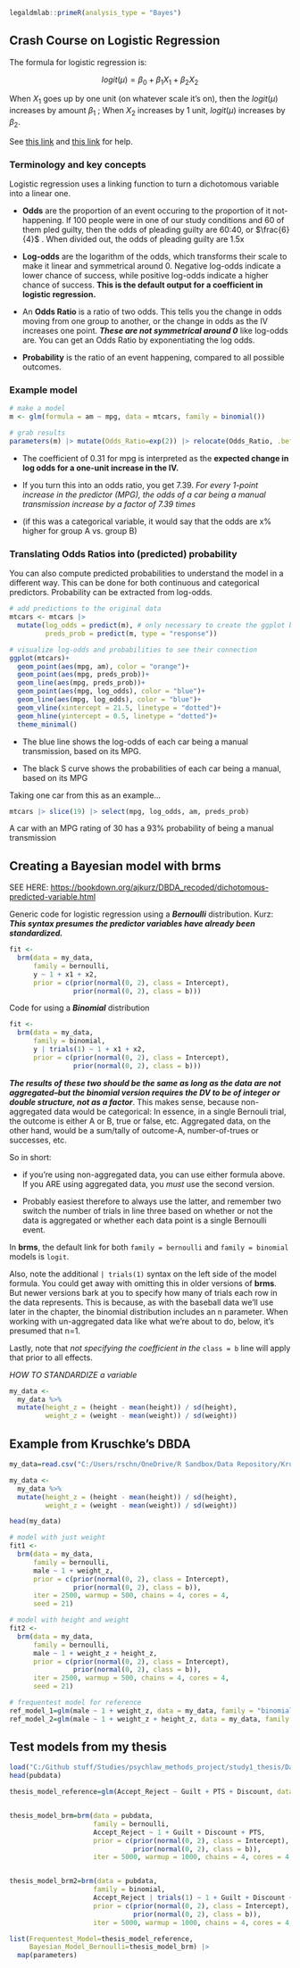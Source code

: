 ```r
legaldmlab::primeR(analysis_type = "Bayes")
```

## Crash Course on Logistic Regression

The formula for logistic regression is:

$$
logit(\mu)=\beta_0 + \beta_1X_1 + \beta_2X_2
$$

When $X_1$ goes up by one unit (on whatever scale it's on), then the $logit(\mu)$ increases by amount $\beta_1$ ; When $X_2$ increases by 1 unit, $logit(\mu)$ increases by $\beta_2$.

See [this link](https://yury-zablotski.netlify.app/post/how-logistic-regression-works/) and [this link](https://stats.oarc.ucla.edu/r/dae/logit-regression/) for help.

### Terminology and key concepts

Logistic regression uses a linking function to turn a dichotomous variable into a linear one.

-   **Odds** are the proportion of an event occuring to the proportion of it not-happening. If 100 people were in one of our study conditions and 60 of them pled guilty, then the odds of pleading guilty are 60:40, or $\frac{6}{4}$ . When divided out, the odds of pleading guilty are 1.5x

-   **Log-odds** are the logarithm of the odds, which transforms their scale to make it linear and symmetrical around 0. Negative log-odds indicate a lower chance of success, while positive log-odds indicate a higher chance of success. **This is the default output for a coefficient in logistic regression.**

-   An **Odds Ratio** is a ratio of two odds. This tells you the change in odds moving from one group to another, or the change in odds as the IV increases one point. ***These are not symmetrical around 0*** like log-odds are. You can get an Odds Ratio by exponentiating the log odds.

-   **Probability** is the ratio of an event happening, compared to all possible outcomes.

### Example model

```r
# make a model
m <- glm(formula = am ~ mpg, data = mtcars, family = binomial())

# grab results
parameters(m) |> mutate(Odds_Ratio=exp(2)) |> relocate(Odds_Ratio, .before = 2)
```

-   The coefficient of 0.31 for mpg is interpreted as the **expected change in log odds for a one-unit increase in the IV.**

-   If you turn this into an odds ratio, you get 7.39. *For every 1-point increase in the predictor (MPG), the odds of a car being a manual transmission increase by a factor of 7.39 times*

-   (if this was a categorical variable, it would say that the odds are x% higher for group A vs. group B)

### Translating Odds Ratios into (predicted) probability

You can also compute predicted probabilities to understand the model in a different way. This can be done for both continuous and categorical predictors. Probability can be extracted from log-odds.

```r

# add predictions to the original data
mtcars <- mtcars |> 
  mutate(log_odds = predict(m), # only necessary to create the ggplot below
         preds_prob = predict(m, type = "response"))

# visualize log-odds and probabilities to see their connection
ggplot(mtcars)+
  geom_point(aes(mpg, am), color = "orange")+
  geom_point(aes(mpg, preds_prob))+
  geom_line(aes(mpg, preds_prob))+
  geom_point(aes(mpg, log_odds), color = "blue")+
  geom_line(aes(mpg, log_odds), color = "blue")+
  geom_vline(xintercept = 21.5, linetype = "dotted")+
  geom_hline(yintercept = 0.5, linetype = "dotted")+
  theme_minimal()
```

-   The blue line shows the log-odds of each car being a manual transmission, based on its MPG.

-   The black S curve shows the probabilities of each car being a manual, based on its MPG

Taking one car from this as an example...

```r
mtcars |> slice(19) |> select(mpg, log_odds, am, preds_prob)
```

A car with an MPG rating of 30 has a 93% probability of being a manual transmission

## Creating a Bayesian model with brms

SEE HERE: <https://bookdown.org/ajkurz/DBDA_recoded/dichotomous-predicted-variable.html>

Generic code for logistic regression using a ***Bernoulli*** distribution. Kurz: ***This syntax presumes the predictor variables have already been standardized.***

```r
fit <-
  brm(data = my_data, 
      family = bernoulli,
      y ~ 1 + x1 + x2,
      prior = c(prior(normal(0, 2), class = Intercept),
                prior(normal(0, 2), class = b)))
```

Code for using a ***Binomial*** distribution

```r
fit <-
  brm(data = my_data, 
      family = binomial,
      y | trials(1) ~ 1 + x1 + x2,
      prior = c(prior(normal(0, 2), class = Intercept),
                prior(normal(0, 2), class = b)))
```

***The results of these two should be the same as long as the data are not aggregated--but the binomial version requires the DV to be of integer or double structure, not as a factor***. This makes sense, because non-aggregated data would be categorical: In essence, in a single Bernouli trial, the outcome is either A or B, true or false, etc. Aggregated data, on the other hand, would be a sum/tally of outcome-A, number-of-trues or successes, etc.

So in short:

-   if you're using non-aggregated data, you can use either formula above. If you ARE using aggregated data, you *must* use the second version.

-   Probably easiest therefore to always use the latter, and remember two switch the number of trials in line three based on whether or not the data is aggregated or whether each data point is a single Bernoulli event.

In **brms**, the default link for both `family = bernoulli` and `family = binomial` models is `logit`.

Also, note the additional `| trials(1)` syntax on the left side of the model formula. You could get away with omitting this in older versions of **brms**. But newer versions bark at you to specify how many of trials each row in the data represents. This is because, as with the baseball data we'll use later in the chapter, the binomial distribution includes an n parameter. When working with un-aggregated data like what we're about to do, below, it's presumed that n=1.

Lastly, note that *not specifying the coefficient in the* `class = b` line will apply that prior to all effects.

*HOW TO STANDARDIZE a variable*

```r
my_data <-
  my_data %>% 
  mutate(height_z = (height - mean(height)) / sd(height),
         weight_z = (weight - mean(weight)) / sd(weight))
```

## Example from Kruschke's DBDA

```r

my_data=read.csv("C:/Users/rschn/OneDrive/R Sandbox/Data Repository/Kruschke data/HtWtData110.csv")

my_data <-
  my_data %>% 
  mutate(height_z = (height - mean(height)) / sd(height),
         weight_z = (weight - mean(weight)) / sd(weight))

head(my_data)

# model with just weight
fit1 <-
  brm(data = my_data, 
      family = bernoulli,
      male ~ 1 + weight_z,
      prior = c(prior(normal(0, 2), class = Intercept),
                prior(normal(0, 2), class = b)),
      iter = 2500, warmup = 500, chains = 4, cores = 4,
      seed = 21)

# model with height and weight
fit2 <-
  brm(data = my_data, 
      family = bernoulli,
      male ~ 1 + weight_z + height_z,
      prior = c(prior(normal(0, 2), class = Intercept),
                prior(normal(0, 2), class = b)),
      iter = 2500, warmup = 500, chains = 4, cores = 4,
      seed = 21)

# frequentest model for reference
ref_model_1=glm(male ~ 1 + weight_z, data = my_data, family = "binomial")
ref_model_2=glm(male ~ 1 + weight_z + height_z, data = my_data, family = "binomial")


```

## Test models from my thesis

```r

load("C:/Github stuff/Studies/psychlaw_methods_project/study1_thesis/Data and Models/pubdata.RData")
head(pubdata)

thesis_model_reference=glm(Accept_Reject ~ Guilt + PTS + Discount, data = pubdata, family = "binomial")


thesis_model_brm=brm(data = pubdata,
                     family = bernoulli,
                     Accept_Reject ~ 1 + Guilt + Discount + PTS,
                     prior = c(prior(normal(0, 2), class = Intercept),
                               prior(normal(0, 2), class = b)),
                     iter = 5000, warmup = 1000, chains = 4, cores = 4, seed = 21)


thesis_model_brm2=brm(data = pubdata,
                     family = binomial,
                     Accept_Reject | trials(1) ~ 1 + Guilt + Discount + PTS,
                     prior = c(prior(normal(0, 2), class = Intercept),
                               prior(normal(0, 2), class = b)),
                     iter = 5000, warmup = 1000, chains = 4, cores = 4, seed = 21)

list(Frequentest_Model=thesis_model_reference,
     Bayesian_Model_Bernoulli=thesis_model_brm) |> 
  map(parameters)

```
